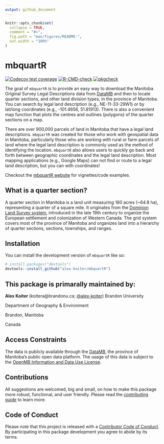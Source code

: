 ```yaml
---
output: github_document
---
```


<!-- README.md is generated from README.Rmd. Please edit that file -->

```r
knitr::opts_chunk$set(
  collapse = TRUE,
  comment = "#>",
  fig.path = "man/figures/README-",
  out.width = "100%"
)
```

# mbquartR

<!-- badges: start -->
[![Codecov test coverage](https://codecov.io/gh/alex-koiter/mbquartR/branch/main/graph/badge.svg)](https://app.codecov.io/gh/alex-koiter/mbquartR?branch=main)
[![R-CMD-check](https://github.com/alex-koiter/mbquartR/actions/workflows/R-CMD-check.yaml/badge.svg)](https://github.com/alex-koiter/mbquartR/actions/workflows/R-CMD-check.yaml)
[![pkgcheck](https://github.com/alex-koiter/mbquartR/workflows/pkgcheck/badge.svg)](https://github.com/alex-koiter/mbquartR/actions?query=workflow%3Apkgcheck)
<!-- badges: end -->

The goal of `mbquartR` is to provide an easy way to download the Manitoba Original Survey Legal Descriptions data from [DataMB](https://geoportal.gov.mb.ca/) and then to locate quarter sections, and other land division types, in the province of Manitoba. You can search by legal land description (e.g., NE-11-33-29W1) or by lat/long coordinates (e.g., -101.4656, 51.81913). There is also a convenient map function that plots the centres and outlines (polygons) of the quarter sections on a map.

There are over 900,000 parcels of land in Manitoba that have a legal land descriptions. `mbquartR` was created for those who work with geospatial data in Manitoba, particularly those who are working with rural or farm parcels of land where the legal land description is commonly used as the method of identifying the location. `mbquartR` also allows users to quickly go back and forth between geographic coordinates and the legal land description. Most mapping applications (e.g., Google Maps) can not find or route to a legal land description, but you can with coordinates! 

Checkout the [mbquartR website](http://alexkoiter.ca/mbquartR/) for vignettes/code examples.

## What is a quarter section?
A quarter section in Manitoba is a land unit measuring 160 acres (~64.8 ha), representing a quarter of a square mile. It originates from the [Dominion Land Survey system](https://en.wikipedia.org/wiki/Dominion_Land_Survey), introduced in the late 19th century to organize the European settlement and colonization of Western Canada. The grid system covers most of the province of Manitoba and organizes land into a hierarchy of quarter sections, sections, townships, and ranges.


## Installation

You can install the development version of `mbquartR` like so:

```r
# install.packages("devtools")
devtools::install_github("alex-koiter/mbquartR")
```

## This package is primarally maintained by:

**Alex Koiter** (koitera\@brandonu.ca; [@alex-koiter](https://github.com/alex-koiter))
Brandon University

Department of Geography & Environment

Brandon, Manitoba 

Canada

## Access Constraints

The data is publicly available through the [DataMB](https://geoportal.gov.mb.ca/), the province of Manitoba's public open data platform. The usage of this data is subject to the [OpenMB Information and Data Use License](https://www.gov.mb.ca/legal/copyright.html).

## Contributions

All suggestions are welcomed, big and small, on how to make this package more robust, functional, and user friendly. Please read the [contributing guide](https://alexkoiter.ca/mbquartR/CONTRIBUTING.html) to learn more.

## Code of Conduct

Please note that this project is released with a [Contributor Code of Conduct](https://ropensci.org/code-of-conduct/). By participating in
this package development you agree to abide by its terms.

